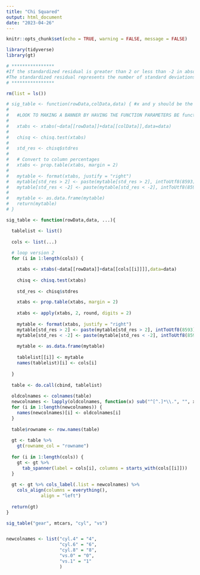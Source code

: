 ---
title: "Chi Squared"
output: html_document
date: "2023-04-26"
---

```{r setup, include=FALSE}
knitr::opts_chunk$set(echo = TRUE, warning = FALSE, message = FALSE)

library(tidyverse)
library(gt)

# ****************
#If the standardized residual is greater than 2 or less than -2 in absolute value, then the cell is considered to be significantly contributing to the chi-squared statistic at a 5% level of significance.
#The standardized residual represents the number of standard deviations that the observed frequency deviates from the expected frequency
# ****************

rm(list = ls())

# sig_table <- function(rowData,colData,data) { #x and y should be the string names of the variables
#   
#   #LOOK TO MAKING A BANNER BY HAVING THE FUNCTION PARAMETERS BE function(rowData, data, ...) then using x <- list(...)
#   
#   xtabs <- xtabs(~data[[rowData]]+data[[colData]],data=data)
#   
#   chisq <- chisq.test(xtabs)
#   
#   std_res <- chisq$stdres
# 
#   # Convert to column percentages
#   xtabs <- prop.table(xtabs, margin = 2)
#   
#   mytable <- format(xtabs, justify = "right")
#   mytable[std_res > 2] <- paste(mytable[std_res > 2], intToUtf8(8593))
#   mytable[std_res < -2] <- paste(mytable[std_res < -2], intToUtf8(8595))
#   
#   mytable <- as.data.frame(mytable)
#   return(mytable)
# }

sig_table <- function(rowData,data, ...){

  tablelist <- list()
  
  cols <- list(...)
  
  # loop version 2
  for (i in 1:length(cols)) {

    xtabs <- xtabs(~data[[rowData]]+data[[cols[[i]]]],data=data)
    
    chisq <- chisq.test(xtabs)
  
    std_res <- chisq$stdres

    xtabs <- prop.table(xtabs, margin = 2)
    
    xtabs <- apply(xtabs, 2, round, digits = 2)
  
    mytable <- format(xtabs, justify = "right")
    mytable[std_res > 2] <- paste(mytable[std_res > 2], intToUtf8(8593))
    mytable[std_res < -2] <- paste(mytable[std_res < -2], intToUtf8(8595))
  
    mytable <- as.data.frame(mytable)
    
    tablelist[[i]] <- mytable
    names(tablelist)[i] <- cols[i]
    
  }
  
  table <- do.call(cbind, tablelist)
  
  oldcolnames <- colnames(table)
  newcolnames <- lapply(oldcolnames, function(x) sub("^[^.]*\\.", "", x))
  for (i in 1:length(newcolnames)) {
    names(newcolnames)[i] <- oldcolnames[i]
  }
  
  table$rowname <- row.names(table) 
  
  gt <- table %>%
    gt(rowname_col = "rowname")
  
  for (i in 1:length(cols)) {
    gt <- gt %>%
      tab_spanner(label = cols[i], columns = starts_with(cols[[i]]))
  }
  
  gt <- gt %>% cols_label(.list = newcolnames) %>% 
    cols_align(columns = everything(),
             align = "left")
  
  return(gt)
}  

```


```{r echo=TRUE}

sig_table("gear", mtcars, "cyl", "vs")


newcolnames <- list("cyl.4" = "4",
                    "cyl.6" = "6",
                    "cyl.8" = "8",
                    "vs.0" = "0",
                    "vs.1" = "1"
                    )

```